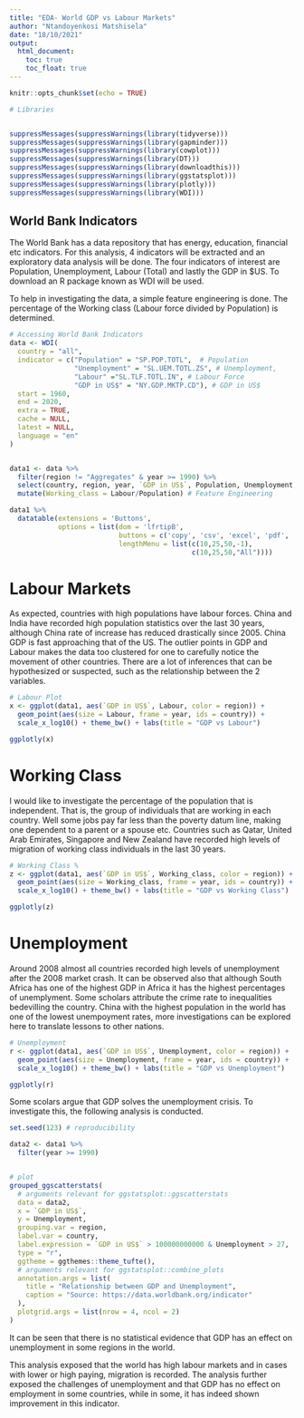 ---
title: "EDA- World GDP vs Labour Markets"
author: "Ntandoyenkosi Matshisela"
date: "18/10/2021"
output: 
  html_document:
    toc: true
    toc_float: true
---

```{r setup, include=FALSE}
knitr::opts_chunk$set(echo = TRUE)
```



```{r packages}

# Libraries


suppressMessages(suppressWarnings(library(tidyverse)))
suppressMessages(suppressWarnings(library(gapminder)))
suppressMessages(suppressWarnings(library(cowplot)))
suppressMessages(suppressWarnings(library(DT)))
suppressMessages(suppressWarnings(library(downloadthis)))
suppressMessages(suppressWarnings(library(ggstatsplot)))
suppressMessages(suppressWarnings(library(plotly)))
suppressMessages(suppressWarnings(library(WDI)))
```

## World Bank Indicators

The World Bank has a data repository that has energy, education, financial etc
indicators. For this analysis, 4 indicators will be extracted and an exploratory
data analysis will be done. The four indicators of interest are Population,
Unemployment, Labour (Total) and lastly the GDP in $US. To download an R package
known as WDI will be used.

To help in investigating the data, a simple feature engineering is done. The 
percentage of the Working class (Labour force divided by Population) is 
determined. 

```{r }

# Accessing World Bank Indicators
data <- WDI(
  country = "all",
  indicator = c("Population" = "SP.POP.TOTL",  # Population
                "Unemployment" = "SL.UEM.TOTL.ZS", # Unemployment, 
                "Labour" ="SL.TLF.TOTL.IN", # Labour Force
                "GDP in US$" = "NY.GDP.MKTP.CD"), # GDP in US$
  start = 1960,
  end = 2020,
  extra = TRUE,
  cache = NULL,
  latest = NULL,
  language = "en"
)


data1 <- data %>%
  filter(region != "Aggregates" & year >= 1990) %>%
  select(country, region, year, `GDP in US$`, Population, Unemployment, Labour) %>%
  mutate(Working_class = Labour/Population) # Feature Engineering

data1 %>%
  datatable(extensions = 'Buttons',
            options = list(dom = 'lfrtipB',
                           buttons = c('copy', 'csv', 'excel', 'pdf', 'print'),
                           lengthMenu = list(c(10,25,50,-1),
                                             c(10,25,50,"All"))))

```
# Labour Markets

As expected, countries with high populations have labour forces. China and India
have recorded high population statistics over the last 30 years, although China 
rate of increase has reduced drastically since 2005. China GDP is fast 
approaching that of the US. The outlier points in GDP and Labour makes the data
too clustered for one to carefully notice the movement of other countries. There
are a lot of inferences that can be hypothesized or suspected, such as the 
relationship between the 2 variables. 

```{r, fig.height= 10, fig.width= 10}

# Labour Plot
x <- ggplot(data1, aes(`GDP in US$`, Labour, color = region)) +
  geom_point(aes(size = Labour, frame = year, ids = country)) +
  scale_x_log10() + theme_bw() + labs(title = "GDP vs Labour")

ggplotly(x)

```

# Working Class

I would like to investigate the percentage of the population that is independent.
That is, the group of individuals that are working in each country. Well some 
jobs pay far less than the poverty datum line, making one dependent to a parent
or a spouse etc. Countries such as Qatar, United Arab Emirates, Singapore and 
New Zealand have recorded high levels of migration of working class individuals
in the last 30 years.

```{r, fig.height= 10, fig.width= 10}

# Working Class % 
z <- ggplot(data1, aes(`GDP in US$`, Working_class, color = region)) +
  geom_point(aes(size = Working_class, frame = year, ids = country)) +
  scale_x_log10() + theme_bw() + labs(title = "GDP vs Working Class")

ggplotly(z)

```

# Unemployment

Around 2008 almost all countries recorded high levels of unemployment after the
2008 market crash. It can be observed also that although South Africa has one
of the highest GDP in Africa it has the highest percentages of unemplyment. 
Some scholars attribute the crime rate to inequalities bedevilling the country. 
China with the highest population in the world has one of the lowest unempoyment
rates, more investigations can be explored here to translate lessons to other 
nations.

```{r, fig.height= 10, fig.width= 10}
# Unemployment
r <- ggplot(data1, aes(`GDP in US$`, Unemployment, color = region)) +
  geom_point(aes(size = Unemployment, frame = year, ids = country)) +
  scale_x_log10() + theme_bw() + labs(title = "GDP vs Unemployment")

ggplotly(r)

```

Some scolars argue that GDP solves the unemployment crisis. To investigate this,
the following analysis is conducted.

```{r, fig.height= 10, fig.width= 10}

set.seed(123) # reproducibility

data2 <- data1 %>%
  filter(year >= 1990)


# plot
grouped_ggscatterstats(
  # arguments relevant for ggstatsplot::ggscatterstats
  data = data2,
  x = `GDP in US$`,
  y = Unemployment,
  grouping.var = region,
  label.var = country,
  label.expression = `GDP in US$` > 100000000000 & Unemployment > 27,
  type = "r",
  ggtheme = ggthemes::theme_tufte(),
  # arguments relevant for ggstatsplot::combine_plots
  annotation.args = list(
    title = "Relationship between GDP and Unemployment",
    caption = "Source: https://data.worldbank.org/indicator"
  ),
  plotgrid.args = list(nrow = 4, ncol = 2)
)


```

It can be seen that there is no statistical evidence that GDP has an effect
on unemployment in some regions in the world.

This analysis exposed that the world has high labour markets and in cases with 
lower or high paying, migration is recorded. The analysis further exposed the
challenges of unemployment and that GDP has no effect on employment in some 
countries, while in some, it has indeed shown improvement in this indicator.